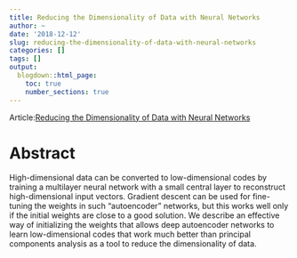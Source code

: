 ```yaml
---
title: Reducing the Dimensionality of Data with Neural Networks
author: ~
date: '2018-12-12'
slug: reducing-the-dimensionality-of-data-with-neural-networks
categories: []
tags: []
output:
  blogdown::html_page:
    toc: true
    number_sections: true
---
```

Article:[Reducing the Dimensionality of Data with Neural Networks](http://science.sciencemag.org/content/313/5786/504)

# Abstract
High-dimensional data can be converted to low-dimensional codes by training a multilayer neural network with a small central layer to reconstruct high-dimensional input vectors. Gradient descent can be used for fine-tuning the weights in such “autoencoder” networks, but this works well only if the initial weights are close to a good solution. We describe an effective way of initializing the weights that allows deep autoencoder networks to learn low-dimensional codes that work much better than principal components analysis as a tool to reduce the dimensionality of data.

